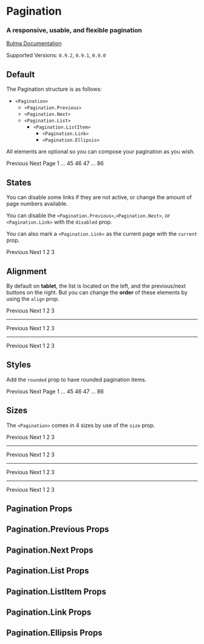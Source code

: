 

<Meta title="Components/Pagination" component={Pagination} />

# Pagination

### A responsive, usable, and flexible **pagination**

[Bulma Documentation](https://bulma.io/documentation/components/pagination/)

Supported Versions: `0.9.2`, `0.9.1`, `0.9.0`

## Default

The Pagination structure is as follows:

- `<Pagination>`
  - `<Pagination.Previous>`
  - `<Pagination.Next>`
  - `<Pagination.List>`
    - `<Pagination.ListItem>`
      - `<Pagination.Link>`
      - `<Pagination.Ellipsis>`

All elements are optional so you can compose your pagination as you wish.

<Canvas>
  <Story name="Default">
    <Pagination>
      <Pagination.Previous>Previous</Pagination.Previous>
      <Pagination.Next>Next Page</Pagination.Next>
      <Pagination.List>
        <Pagination.ListItem>
          <Pagination.Link>1</Pagination.Link>
        </Pagination.ListItem>
        <Pagination.ListItem>
          <Pagination.Ellipsis>&hellip;</Pagination.Ellipsis>
        </Pagination.ListItem>
        <Pagination.ListItem>
          <Pagination.Link>45</Pagination.Link>
        </Pagination.ListItem>
        <Pagination.ListItem>
          <Pagination.Link>46</Pagination.Link>
        </Pagination.ListItem>
        <Pagination.ListItem>
          <Pagination.Link>47</Pagination.Link>
        </Pagination.ListItem>
        <Pagination.ListItem>
          <Pagination.Ellipsis>&hellip;</Pagination.Ellipsis>
        </Pagination.ListItem>
        <Pagination.ListItem>
          <Pagination.Link>86</Pagination.Link>
        </Pagination.ListItem>
      </Pagination.List>
    </Pagination>
  </Story>
</Canvas>

## States

You can disable some links if they are not active, or change the amount of page numbers available.

You can disable the `<Pagination.Previous>`,`<Pagination.Next>`, or `<Pagination.Link>` with the `disabled` prop.

You can also mark a `<Pagination.Link>` as the current page with the `current` prop.

<Canvas>
  <Story name="States">
    <Pagination>
      <Pagination.Previous disabled>Previous</Pagination.Previous>
      <Pagination.Next>Next</Pagination.Next>
      <Pagination.List>
        <Pagination.ListItem>
          <Pagination.Link current>1</Pagination.Link>
        </Pagination.ListItem>
        <Pagination.ListItem>
          <Pagination.Link>2</Pagination.Link>
        </Pagination.ListItem>
        <Pagination.ListItem>
          <Pagination.Link>3</Pagination.Link>
        </Pagination.ListItem>
      </Pagination.List>
    </Pagination>
  </Story>
</Canvas>

## Alignment

By default on **tablet**, the list is located on the left, and the previous/next buttons on the right. But you can change the **order** of these elements by using the `align` prop.

<Canvas>
  <Story name="Alignment">
    <React.Fragment>
      <Pagination>
        <Pagination.Previous>Previous</Pagination.Previous>
        <Pagination.Next>Next</Pagination.Next>
        <Pagination.List>
          <Pagination.ListItem>
            <Pagination.Link>1</Pagination.Link>
          </Pagination.ListItem>
          <Pagination.ListItem>
            <Pagination.Link>2</Pagination.Link>
          </Pagination.ListItem>
          <Pagination.ListItem>
            <Pagination.Link>3</Pagination.Link>
          </Pagination.ListItem>
        </Pagination.List>
      </Pagination>
      <hr />
      <Pagination align="center">
        <Pagination.Previous>Previous</Pagination.Previous>
        <Pagination.Next>Next</Pagination.Next>
        <Pagination.List>
          <Pagination.ListItem>
            <Pagination.Link>1</Pagination.Link>
          </Pagination.ListItem>
          <Pagination.ListItem>
            <Pagination.Link>2</Pagination.Link>
          </Pagination.ListItem>
          <Pagination.ListItem>
            <Pagination.Link>3</Pagination.Link>
          </Pagination.ListItem>
        </Pagination.List>
      </Pagination>
      <hr />
      <Pagination align="right">
        <Pagination.Previous>Previous</Pagination.Previous>
        <Pagination.Next>Next</Pagination.Next>
        <Pagination.List>
          <Pagination.ListItem>
            <Pagination.Link>1</Pagination.Link>
          </Pagination.ListItem>
          <Pagination.ListItem>
            <Pagination.Link>2</Pagination.Link>
          </Pagination.ListItem>
          <Pagination.ListItem>
            <Pagination.Link>3</Pagination.Link>
          </Pagination.ListItem>
        </Pagination.List>
      </Pagination>
    </React.Fragment>
  </Story>
</Canvas>

## Styles

Add the `rounded` prop to have rounded pagination items.

<Canvas>
  <Story name="Rounded">
    <Pagination rounded>
      <Pagination.Previous>Previous</Pagination.Previous>
      <Pagination.Next>Next Page</Pagination.Next>
      <Pagination.List>
        <Pagination.ListItem>
          <Pagination.Link>1</Pagination.Link>
        </Pagination.ListItem>
        <Pagination.ListItem>
          <Pagination.Ellipsis>&hellip;</Pagination.Ellipsis>
        </Pagination.ListItem>
        <Pagination.ListItem>
          <Pagination.Link>45</Pagination.Link>
        </Pagination.ListItem>
        <Pagination.ListItem>
          <Pagination.Link>46</Pagination.Link>
        </Pagination.ListItem>
        <Pagination.ListItem>
          <Pagination.Link>47</Pagination.Link>
        </Pagination.ListItem>
        <Pagination.ListItem>
          <Pagination.Ellipsis>&hellip;</Pagination.Ellipsis>
        </Pagination.ListItem>
        <Pagination.ListItem>
          <Pagination.Link>86</Pagination.Link>
        </Pagination.ListItem>
      </Pagination.List>
    </Pagination>
  </Story>
</Canvas>

## Sizes

The `<Pagination>` comes in 4 sizes by use of the `size` prop.

<Canvas>
  <Story name="Sizes">
    <React.Fragment>
      <Pagination size="small">
        <Pagination.Previous>Previous</Pagination.Previous>
        <Pagination.Next>Next</Pagination.Next>
        <Pagination.List>
          <Pagination.ListItem>
            <Pagination.Link>1</Pagination.Link>
          </Pagination.ListItem>
          <Pagination.ListItem>
            <Pagination.Link>2</Pagination.Link>
          </Pagination.ListItem>
          <Pagination.ListItem>
            <Pagination.Link>3</Pagination.Link>
          </Pagination.ListItem>
        </Pagination.List>
      </Pagination>
      <hr />
      <Pagination>
        <Pagination.Previous>Previous</Pagination.Previous>
        <Pagination.Next>Next</Pagination.Next>
        <Pagination.List>
          <Pagination.ListItem>
            <Pagination.Link>1</Pagination.Link>
          </Pagination.ListItem>
          <Pagination.ListItem>
            <Pagination.Link>2</Pagination.Link>
          </Pagination.ListItem>
          <Pagination.ListItem>
            <Pagination.Link>3</Pagination.Link>
          </Pagination.ListItem>
        </Pagination.List>
      </Pagination>
      <hr />
      <Pagination size="medium">
        <Pagination.Previous>Previous</Pagination.Previous>
        <Pagination.Next>Next</Pagination.Next>
        <Pagination.List>
          <Pagination.ListItem>
            <Pagination.Link>1</Pagination.Link>
          </Pagination.ListItem>
          <Pagination.ListItem>
            <Pagination.Link>2</Pagination.Link>
          </Pagination.ListItem>
          <Pagination.ListItem>
            <Pagination.Link>3</Pagination.Link>
          </Pagination.ListItem>
        </Pagination.List>
      </Pagination>
      <hr />
      <Pagination size="large">
        <Pagination.Previous>Previous</Pagination.Previous>
        <Pagination.Next>Next</Pagination.Next>
        <Pagination.List>
          <Pagination.ListItem>
            <Pagination.Link>1</Pagination.Link>
          </Pagination.ListItem>
          <Pagination.ListItem>
            <Pagination.Link>2</Pagination.Link>
          </Pagination.ListItem>
          <Pagination.ListItem>
            <Pagination.Link>3</Pagination.Link>
          </Pagination.ListItem>
        </Pagination.List>
      </Pagination>
    </React.Fragment>
  </Story>
</Canvas>

## Pagination Props

<ArgsTable of={Pagination} />

## Pagination.Previous Props

<ArgsTable of={Pagination.Previous} />

## Pagination.Next Props

<ArgsTable of={Pagination.Next} />

## Pagination.List Props

<ArgsTable of={Pagination.List} />

## Pagination.ListItem Props

<ArgsTable of={Pagination.ListItem} />

## Pagination.Link Props

<ArgsTable of={Pagination.Link} />

## Pagination.Ellipsis Props

<ArgsTable of={Pagination.Ellipsis} />
